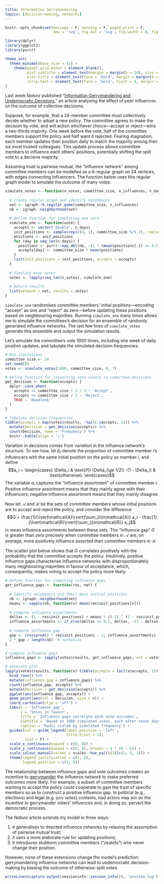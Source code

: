 ```yaml
---
title: Information Gerrymandering
topics: [decision-making, networks]
---
```


```r
knitr::opts_chunk$set(message = F, warning = F, paged.print = F,
                      dev = 'svg', fig.ext = 'svg', fig.width = 8, fig.height = 4.5)

library(dplyr)
library(ggplot2)
library(purrr)

theme_set(
  theme_minimal(base_size = 11) +
    theme(panel.grid.minor = element_blank(),
          plot.subtitle = element_text(margin = margin(b = 10), size = 13),
          plot.title = element_text(face = 'bold', margin = margin(b = 10), size = 16),
          strip.text = element_text(face = 'bold', hjust = 0, margin = margin(b = 5), size = 12))
)
```

Last week *Nature* published "[Information Gerrymandering and Undemocratic Decisions](https://doi.org/10.1038/s41586-019-1507-6)," an article analysing the effect of peer influences on the outcome of collective decisions.

Suppose, for example, that a 24-member committee must collectively decide whether to adopt a new policy.
The committee agrees to make the decision by vote, and will action whichever choice---accept or reject---wins a two-thirds majority.
One week before the vote, half of the committee members support the policy and half want it rejected.
Fearing stagnation, each member updates their position daily to match the majority among their six most trusted colleagues.
This update process allows committee members to influence each others' positions, potentially shifting the split vote to a decisive majority.

Assuming trust is pairwise mutual, the "influence network" among committee members can be modelled as a 6-regular graph on 24 vertices, with edges connecting influencers.
The function below uses this regular graph model to simulate the outcome of many votes:

```r
simulate_votes <- function(n_votes, committee_size, n_influences, n_days) {
  
  # Create regular graph and identify neighbours
  net <- igraph::k.regular.game(committee_size, n_influences)
  nb <- igraph::neighborhood(net)
  
  # Define function for simulating one vote
  simulate_one <- function(vote) {
    accepts <- vector('double', n_days)
    init_positions <- sample(rep(c(0, 1), committee_size %/% 2), replace = F)
    positions <- init_positions
    for (day in seq_len(n_days)) {
      positions <- purrr::map_dbl(nb, ~(1 * (mean(positions[.]) >= 0.5)))
      accepts[day] <- committee_size * mean(positions)
    }
    list(init_positions = init_positions, accepts = accepts)
  }
  
  # Simulate many votes
  votes <- lapply(seq_len(n_votes), simulate_one)
  
  # Return results
  list(network = net, results = votes)
}
```

`simulate_one` randomises committee members' initial positions---encoding "accept" as one and "reject" as zero---before updating these positions based on neighbouring majorities.
Running `simulate_one` many times allows me to simulate the committees's decision for an ensemble of randomly generated influence networks.
The last few lines of `simulate_votes` generate this ensemble and output the simulation results.

Let's simulate the committee's vote 1000 times, including one week of daily position updates, and tabulate the simulated decision frequencies:

```r
# Run simulations
committee_size <- 24
set.seed(0)
votes <- simulate_votes(1000, committee_size, 6, 7)

# Define function for converting vote counts to committee decisions
get_decision <- function(accepts) {
  dplyr::case_when(
    accepts >= committee_size * 2 / 3 ~ 'Accept',
    accepts <= committee_size / 3 ~ 'Reject',
    TRUE ~ 'Deadlock'
  )
}

# Tabulate decision frequencies
tibble(accepts = map(votes$results, ~tail(.$accepts, 1))) %>%
  mutate(Decision = get_decision(accepts)) %>%
  count(Decision, name = 'Frequency') %>%
  knitr::kable(align = 'c')
```

Variation in decisions comes from variation in the influence network's structure.
To see how, let $\Delta_i$ denote the proportion of committee member $i$'s influencers with the same initial position on the policy as member $i$, and define
$$a_i = \begin{cases} \Delta_i & \text{if}\ \Delta_i\ge 1/2\\ -(1 - \Delta_i) & \text{otherwise}. \end{cases}$$
The variable $a_i$ captures the "influence assortment" of committee member $i$.
Positive influence assortment means that they mainly agree with their influencers; negative influence assortment means that they mainly disagree.

Now let $\mathcal{A}$ and $\mathcal{R}$ be the sets of committee members whose initial positions are to accept and reject the policy, and consider the difference
$$G = \frac{1}{\lvert\mathcal{A}\rvert}\sum_{i\in\mathcal{A}} a_i - \frac{1}{\lvert\mathcal{R}\rvert}\sum_{j\in\mathcal{R}} a_j$$
in mean influence assortments between these sets.
The "influence gap" $G$ is greater than zero precisely when committee members in $\mathcal{A}$ are, on average, more positively influence assorted than committee members in $\mathcal{R}$.

The scatter plot below shows that $G$ correlates positively with the probability that the committee accepts the policy.
Intuitively, positive influence gaps characterise influence networks with disproportionately many neighbouring majorities in favour of acceptance, which, consequently, makes voting to accept the policy more likely.

```r
# Define function for computing influence gaps
get_influence_gaps <- function(res, net) {
  
  # Identify neighbours and their mean initial positions
  nb <- igraph::neighborhood(net)
  means <- sapply(nb, function(x) mean(res$init_positions[x]))
  
  # Compute influence assortments
  deltas <- (1 - res$init_positions) + means * ((-1) ^ (1 - res$init_positions))
  influence_assortments <- if_else(deltas >= 0.5, deltas, -(1 - deltas))
  
  # Compute influence gap
  gap <- crossprod(2 * res$init_positions - 1, influence_assortments)
  2 * gap / length(nb)  # normalise
}

# Compute influence gaps
influence_gaps <- sapply(votes$results, get_influence_gaps, net = votes$network)

# Generate plot
lapply(votes$results, function(x) tibble(accepts = tail(x$accepts, 1))) %>%
  bind_rows() %>%
  mutate(influence_gap = influence_gaps) %>%
  count(influence_gap, accepts) %>%
  mutate(Decision = get_decision(accepts)) %>%
  ggplot(aes(influence_gap, accepts)) +
  geom_point(aes(col = Decision, size = n)) +
  coord_cartesian(clip = 'off') +
  labs(x = 'Influence gap',
       y = 'Votes in favour',
       title = 'Influence gaps correlate with vote outcomes',
       subtitle = 'Based on 1000 simulated votes, each after seven days of updating positions',
       caption = 'Radii scaled by simulated frequency') +
  guides(col = guide_legend(label.position = 'left',
                            title.hjust = 1),
         size = F) +
  scale_x_continuous(expand = c(0, 0)) +
  scale_y_continuous(expand = c(0, 0), breaks = 4 * (0 : 6)) +
  scale_colour_manual(values = scales::hue_pal()(3)[c(2, 3, 1)]) +
  theme(legend.justification = c(1, 0),
        legend.position = c(1, 0))
```

The relationship between influence gaps and vote outcomes creates an incentive to [gerrymander](https://en.wikipedia.org/wiki/Gerrymandering) the influence network to make preferred outcomes more likely.
For example, a subset of committee members wanting to accept the policy could cooperate to gain the trust of specific members so as to construct a positive influence gap.
In political (e.g., elections) and legal (e.g. jury votes) contexts, bad actors may act on the incentive to gerrymander voters' influences and, in doing so, pervert the democratic process.

The *Nature* article extends my model in three ways:

1. it generalises to directed influence networks by relaxing the assumption of pairwise mutual trust;
2. it uses a more elaborate rule for updating positions;
3. it introduces stubborn committee members ("zealots") who never change their position.

However, none of these extensions change the model's prediction: gerrymandering influence networks can lead to undemocratic decision-making by biasing the outcome of otherwise-split votes.

```r
writeLines(capture.output(sessioninfo::session_info()), 'session.log')
```
